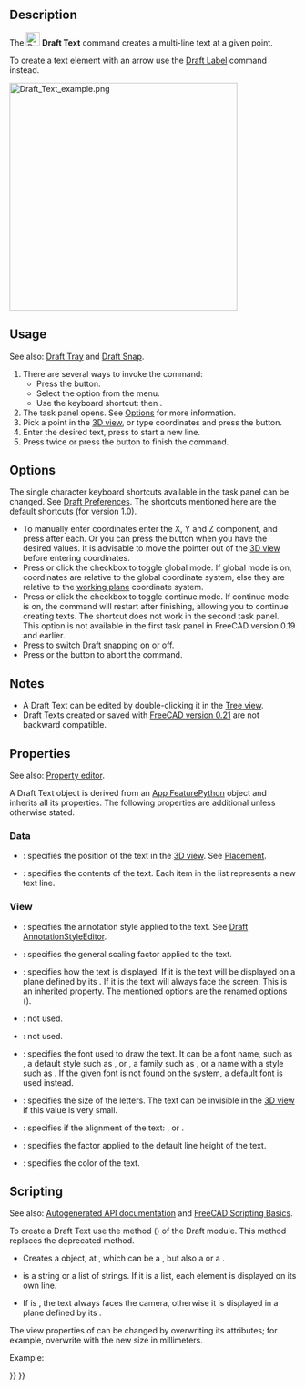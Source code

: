 <languages/>
<translate>

<!--T:18-->
{{Docnav
|[[Draft_Hatch|Hatch]]
|[[Draft_Dimension|Dimension]]
|[[Draft_Workbench|Draft]]
|IconL=Draft_Hatch.svg
|IconR=Draft_Dimension.svg
|IconC=Workbench_Draft.svg
}}

<!--T:1-->
{{GuiCommand
|Name=Draft Text
|MenuLocation=Annotation → Text
|Workbenches=[[Draft_Workbench|Draft]], [[BIM_Workbench|BIM]]
|Shortcut={{KEY|T}} {{KEY|E}}
|Version=0.7
|SeeAlso=[[Draft_Label|Draft Label]], [[Draft_ShapeString|Draft ShapeString]]
}}

==Description== <!--T:22--> 

<!--T:2-->
The [[Image:Draft_Text.svg|24px]] '''Draft Text''' command creates a multi-line text at a given point.

<!--T:11-->
To create a text element with an arrow use the [[Draft_Label|Draft Label]] command instead.

<!--T:3-->
[[Image:Draft_Text_example.png|400px]]
{{Caption|Single point required to position the text}}

==Usage== <!--T:23--> 

<!--T:24-->
See also: [[Draft_Tray|Draft Tray]] and [[Draft_Snap|Draft Snap]].

<!--T:4-->
# There are several ways to invoke the command:
#* Press the {{Button|[[Image:Draft_Text.svg|16px]] [[Draft_Text|Text]]}} button.
#* Select the {{MenuCommand|Annotation → [[Image:Draft_Text.svg|16px]] Text}} option from the menu.
#* Use the keyboard shortcut: {{KEY|T}} then {{KEY|E}}.
# The {{MenuCommand|Text}} task panel opens. See [[#Options|Options]] for more information.
# Pick a point in the [[3D_view|3D view]], or type coordinates and press the {{Button|[[Image:Draft_AddPoint.svg|16px]] Enter point}} button.
# Enter the desired text, press {{KEY|Enter}} to start a new line.
# Press {{KEY|Enter}} twice or press the {{Button|[[Image:Button_valid.svg|16px]] Create text}} button to finish the command.

==Options== <!--T:5-->

<!--T:25-->
The single character keyboard shortcuts available in the task panel can be changed. See [[Draft_Preferences|Draft Preferences]]. The shortcuts mentioned here are the default shortcuts (for version 1.0).

<!--T:6-->
* To manually enter coordinates enter the X, Y and Z component, and press {{KEY|Enter}} after each. Or you can press the {{Button|[[Image:Draft_AddPoint.svg|16px]] Enter point}} button when you have the desired values. It is advisable to move the pointer out of the [[3D_view|3D view]] before entering coordinates.
* Press {{KEY|G}} or click the {{MenuCommand|Global}} checkbox to toggle global mode. If global mode is on, coordinates are relative to the global coordinate system, else they are relative to the [[Draft_SelectPlane|working plane]] coordinate system.
* Press {{KEY|N}} or click the {{MenuCommand|Continue}} checkbox to toggle continue mode. If continue mode is on, the command will restart after finishing, allowing you to continue creating texts. The shortcut does  not work in the second task panel. This option is not available in the first task panel in FreeCAD version 0.19 and earlier.
* Press {{KEY|S}} to switch [[Draft_Snap|Draft snapping]] on or off.
* Press {{KEY|Esc}} or the {{Button|Close}} button to abort the command.

==Notes== <!--T:26-->

<!--T:21-->
* A Draft Text can be edited by double-clicking it in the [[Tree_view|Tree view]].
* Draft Texts created or saved with [[Release_notes_0.21|FreeCAD version 0.21]] are not backward compatible.

==Properties== <!--T:7-->

<!--T:27-->
See also: [[Property_editor|Property editor]].

<!--T:28-->
A Draft Text object is derived from an [[App_FeaturePython|App FeaturePython]] object and inherits all its properties. The following properties are additional unless otherwise stated.

=== Data === <!--T:29-->

<!--T:30-->
{{TitleProperty|Base}}

<!--T:12-->
* {{PropertyData|Placement|Placement}}: specifies the position of the text in the [[3D view|3D view]]. See [[Placement|Placement]].
* {{PropertyData|Text|StringList}}: specifies the contents of the text. Each item in the list represents a new text line.

=== View === <!--T:31-->

<!--T:32-->
{{TitleProperty|Annotation}}

<!--T:33-->
* {{PropertyView|Annotation Style|Enumeration}}: specifies the annotation style applied to the text. See [[Draft_AnnotationStyleEditor|Draft AnnotationStyleEditor]].
* {{PropertyView|Scale Multiplier|Float}}: specifies the general scaling factor applied to the text.

<!--T:34-->
{{TitleProperty|Display Options}}

<!--T:35-->
* {{PropertyView|Display Mode|Enumeration}}: specifies how the text is displayed. If it is {{value|World}} the text will be displayed on a plane defined by its {{PropertyData|Placement}}. If it is {{value|Screen}} the text will always face the screen. This is an inherited property. The mentioned options are the renamed options ({{Version|0.21}}).

<!--T:36-->
{{TitleProperty|Graphics}}

<!--T:37-->
* {{PropertyView|Line Color|Color}}: not used.
* {{PropertyView|Line Width|Float}}: not used.

<!--T:38-->
{{TitleProperty|Text}}

<!--T:13-->
* {{PropertyView|Font Name|Font}}: specifies the font used to draw the text. It can be a font name, such as {{value|Arial}}, a default style such as {{value|sans}}, {{value|serif}} or {{value|mono}}, a family such as {{value|Arial,Helvetica,sans}}, or a name with a style such as {{value|Arial:Bold}}. If the given font is not found on the system, a default font is used instead.
* {{PropertyView|Font Size|Length}}: specifies the size of the letters. The text can be invisible in the [[3D_view|3D view]] if this value is very small.
* {{PropertyView|Justification|Enumeration}}: specifies if the alignment of the text: {{value|Left}}, {{value|Center}} or {{value|Right}}.
* {{PropertyView|Line Spacing|Float}}: specifies the factor applied to the default line height of the text.
* {{PropertyView|Text Color|Color}}: specifies the color of the text.

==Scripting== <!--T:39-->

<!--T:8-->
See also: [https://freecad.github.io/SourceDoc/ Autogenerated API documentation] and [[FreeCAD Scripting Basics|FreeCAD Scripting Basics]].

<!--T:14-->
To create a Draft Text use the {{incode|make_text}} method ({{Version|0.19}}) of the Draft module. This method replaces the deprecated {{incode|makeText}} method.

</translate>
{{Code|code=
text = make_text(string, placement=None, screen=False)
}}
<translate>

<!--T:9-->
* Creates a {{incode|text}} object, at {{incode|placement}}, which can be a {{incode|FreeCAD.Placement}}, but also a {{incode|FreeCAD.Rotation}} or a {{incode|FreeCAD.Vector}}.
* {{incode|string}} is a string or a list of strings. If it is a list, each element is displayed on its own line.
* If {{incode|screen}} is {{incode|True}}, the text always faces the camera, otherwise it is displayed in a plane defined by its {{PropertyData|Placement}}.

<!--T:16-->
The view properties of {{incode|text}} can be changed by overwriting its attributes; for example, overwrite {{incode|ViewObject.FontSize}} with the new size in millimeters.

<!--T:10-->
Example:

</translate>
{{Code|code=
import FreeCAD as App
import Draft

doc = App.newDocument()

t1 = "This is a sample text"
p1 = App.Vector(0, 0, 0)

t2 = ["First line", "second line"]
p2 = App.Vector(1000, 1000, 0)

text1 = Draft.make_text(t1, p1)
text2 = Draft.make_text(t2, p2)
text1.ViewObject.FontSize = 200
text2.ViewObject.FontSize = 200

zaxis = App.Vector(0, 0, 1)

t3 = ["Upside", "down"]
p3 = App.Vector(-1000, -500, 0)
place3 = App.Placement(p3, App.Rotation(zaxis, 180))
text3 = Draft.make_text(t3, place3)
text3.ViewObject.FontSize = 200

doc.recompute()
}}
<translate>


<!--T:17-->
{{Docnav
|[[Draft_Hatch|Hatch]]
|[[Draft_Dimension|Dimension]]
|[[Draft_Workbench|Draft]]
|IconL=Draft_Hatch.svg
|IconR=Draft_Dimension.svg
|IconC=Workbench_Draft.svg
}}

</translate>
{{Draft Tools navi{{#translation:}}}}
{{Userdocnavi{{#translation:}}}}